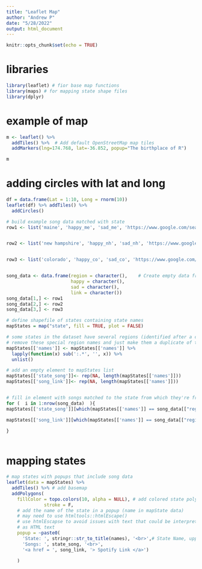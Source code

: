 ```yaml
---
title: "Leaflet Map"
author: "Andrew P"
date: "5/28/2022"
output: html_document
---
```


```r
knitr::opts_chunk$set(echo = TRUE)
```


# libraries
```r
library(leaflet) # fior base map functions
library(maps) # for mapping state shape files
library(dplyr)

```

# example of map
```r

m <- leaflet() %>%
  addTiles() %>%  # Add default OpenStreetMap map tiles
  addMarkers(lng=174.768, lat=-36.852, popup="The birthplace of R")

m
```


# adding circles with lat and long

```r
df = data.frame(Lat = 1:10, Long = rnorm(10))
leaflet(df) %>% addTiles() %>%
  addCircles()
```




```r
# build example song data matched with state
row1 <- list('maine', 'happy_me', 'sad_me', 'https://www.google.com/search?q=maine&rlz=1C1VDKB_enUS988US988&sxsrf=ALiCzsaKg746Ww3lUEMPtBK9AVks66nVCg:1653798826422&source=lnms&tbm=isch&sa=X&ved=2ahUKEwjusNDc8IP4AhXAATQIHf_JCWQQ_AUoA3oECAIQBQ&biw=1280&bih=577&dpr=1.5')


row2 <- list('new hampshire', 'happy_nh', 'sad_nh', 'https://www.google.com/search?q=maine&rlz=1C1VDKB_enUS988US988&sxsrf=ALiCzsaKg746Ww3lUEMPtBK9AVks66nVCg:1653798826422&source=lnms&tbm=isch&sa=X&ved=2ahUKEwjusNDc8IP4AhXAATQIHf_JCWQQ_AUoA3oECAIQBQ&biw=1280&bih=577&dpr=1.5')


row3 <- list('colorado', 'happy_co', 'sad_co', 'https://www.google.com/search?q=maine&rlz=1C1VDKB_enUS988US988&sxsrf=ALiCzsaKg746Ww3lUEMPtBK9AVks66nVCg:1653798826422&source=lnms&tbm=isch&sa=X&ved=2ahUKEwjusNDc8IP4AhXAATQIHf_JCWQQ_AUoA3oECAIQBQ&biw=1280&bih=577&dpr=1.5')


song_data <- data.frame(region = character(),    # Create empty data frame
                        happy = character(),
                        sad = character(),
                        link = character())
song_data[1,] <- row1
song_data[2,] <- row2
song_data[3,] <- row3


```



```r
# define shapefile of states containing state names
mapStates = map("state", fill = TRUE, plot = FALSE)

# some states in the dataset have several regions (identified after a colon)
# remove these special region names and just make them a duplicate of the state name
mapStates[['names']] <- mapStates[['names']] %>%
  lapply(function(x) sub(':.*', '', x)) %>%
  unlist()

# add an empty element to mapStates list
mapStates[['state_song']]<- rep(NA, length(mapStates[['names']]))
mapStates[['song_link']]<- rep(NA, length(mapStates[['names']]))


# fill in element with songs matched to the state from which they're from
for (  i in 1:nrow(song_data)  ){
mapStates[['state_song']][which(mapStates[['names']] == song_data[["region"]][i])] <- song_data[["happy"]][i]

mapStates[['song_link']][which(mapStates[['names']] == song_data[["region"]][i])] <- song_data[["link"]][i]
  
}



```



# mapping states
```r


# map states with popups that include song data
leaflet(data = mapStates) %>%
  addTiles() %>% # add basemap
  addPolygons(
    fillColor = topo.colors(10, alpha = NULL), # add colored state polygons
              stroke = F,
    # add the name of the state in a popup (name in mapState data)
    # may need to use htmltools::htmlEscape()
    # use htmlEscapse to avoid issues with text that could be interpreted
    # as HTML text
    popup = ~paste0(
      'State: ', stringr::str_to_title(names), '<br>',# State Name, uppercased
      'Songs: ', state_song, '<br>',
      '<a href = ', song_link, '> Spotify Link </a>')
                    
    )

```


